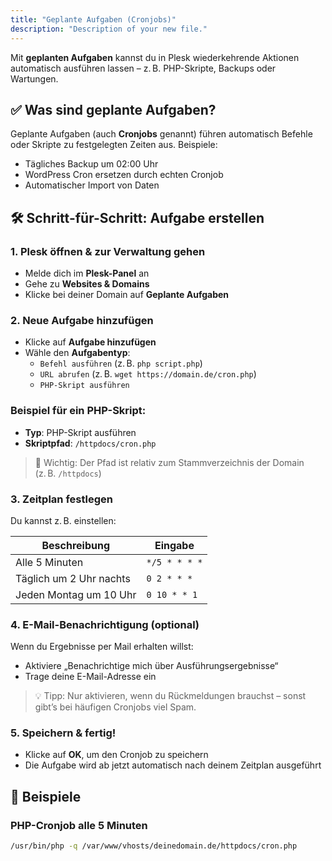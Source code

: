 ```yaml
---
title: "Geplante Aufgaben (Cronjobs)"
description: "Description of your new file."
---
```


Mit **geplanten Aufgaben** kannst du in Plesk wiederkehrende Aktionen automatisch ausführen lassen – z. B. PHP-Skripte, Backups oder Wartungen.

## ✅ Was sind geplante Aufgaben?
Geplante Aufgaben (auch **Cronjobs** genannt) führen automatisch Befehle oder Skripte zu festgelegten Zeiten aus. Beispiele:
- Tägliches Backup um 02:00 Uhr
- WordPress Cron ersetzen durch echten Cronjob
- Automatischer Import von Daten

## 🛠️ Schritt-für-Schritt: Aufgabe erstellen
### 1. Plesk öffnen & zur Verwaltung gehen
- Melde dich im **Plesk-Panel** an
- Gehe zu **Websites & Domains**
- Klicke bei deiner Domain auf **Geplante Aufgaben**

### 2. Neue Aufgabe hinzufügen
- Klicke auf **Aufgabe hinzufügen**
- Wähle den **Aufgabentyp**:
  - `Befehl ausführen` (z. B. `php script.php`)
  - `URL abrufen` (z. B. `wget https://domain.de/cron.php`)
  - `PHP-Skript ausführen`

### Beispiel für ein PHP-Skript:
- **Typ**: PHP-Skript ausführen
- **Skriptpfad**: `/httpdocs/cron.php`

> 📌 Wichtig: Der Pfad ist relativ zum Stammverzeichnis der Domain (z. B. `/httpdocs`)

### 3. Zeitplan festlegen
Du kannst z. B. einstellen:

| Beschreibung           | Eingabe                   |
|------------------------|---------------------------|
| Alle 5 Minuten         | `*/5 * * * *`             |
| Täglich um 2 Uhr nachts| `0 2 * * *`               |
| Jeden Montag um 10 Uhr | `0 10 * * 1`              |

### 4. E-Mail-Benachrichtigung (optional)
Wenn du Ergebnisse per Mail erhalten willst:
- Aktiviere „Benachrichtige mich über Ausführungsergebnisse“
- Trage deine E-Mail-Adresse ein

> 💡 Tipp: Nur aktivieren, wenn du Rückmeldungen brauchst – sonst gibt’s bei häufigen Cronjobs viel Spam.

### 5. Speichern & fertig!
- Klicke auf **OK**, um den Cronjob zu speichern
- Die Aufgabe wird ab jetzt automatisch nach deinem Zeitplan ausgeführt

## 📄 Beispiele
### PHP-Cronjob alle 5 Minuten

```bash
/usr/bin/php -q /var/www/vhosts/deinedomain.de/httpdocs/cron.php